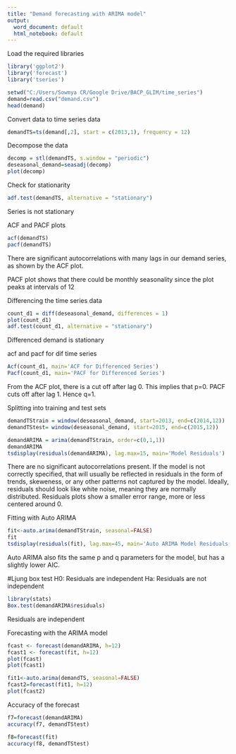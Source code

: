 ---
title: "Demand forecasting with ARIMA model"
output:
  word_document: default
  html_notebook: default
---

Load the required libraries
```{r}
library('ggplot2')
library('forecast')
library('tseries')
```



```{r}
setwd("C:/Users/Sowmya CR/Google Drive/BACP_GLIM/time_series")
demand=read.csv("demand.csv")
head(demand)

```

Convert data to time series data
```{r}
demandTS=ts(demand[,2], start = c(2013,1), frequency = 12)
```

Decompose the data
```{r}
decomp = stl(demandTS, s.window = "periodic")
deseasonal_demand=seasadj(decomp)
plot(decomp)
```

Check for stationarity
```{r}
adf.test(demandTS, alternative = "stationary")
```

Series is not stationary

ACF and PACF plots
```{r}
acf(demandTS)
pacf(demandTS)
```
There are significant autocorrelations with many lags in our demand series, as shown by the ACF plot. 

PACF plot shows that there could be monthly seasonality since the plot peaks at intervals of 12


Differencing the time series data
```{r}
count_d1 = diff(deseasonal_demand, differences = 1)
plot(count_d1)
adf.test(count_d1, alternative = "stationary")
```
Differenced demand is stationary

acf and pacf for dif time series
```{r}
Acf(count_d1, main='ACF for Differenced Series')
Pacf(count_d1, main='PACF for Differenced Series')
```
From the ACF plot, there is a cut off after lag 0. This implies that p=0. PACF cuts off after lag 1. Hence q=1.

Splitting into training and test sets
```{r}
demandTStrain = window(deseasonal_demand, start=2013, end=c(2014,12))
demandTStest= window(deseasonal_demand, start=2015, end=c(2015,12))
```




```{r}
demandARIMA = arima(demandTStrain, order=c(0,1,1))
demandARIMA
tsdisplay(residuals(demandARIMA), lag.max=15, main='Model Residuals')
```
There are no significant autocorrelations present. If the model is not correctly specified, that will usually be reflected in residuals in the form of trends, skeweness, or any other patterns not captured by the model. Ideally, residuals should look like white noise, meaning they are normally distributed.  Residuals plots show a smaller error range, more or less centered around 0.

Fitting with Auto ARIMA
```{r}
fit<-auto.arima(demandTStrain, seasonal=FALSE)
fit
tsdisplay(residuals(fit), lag.max=45, main='Auto ARIMA Model Residuals')
```

Auto ARIMA also fits the same p and q parameters for the model, but has a slightly lower AIC.

#Ljung box test
H0: Residuals are independent
Ha: Residuals are not independent

```{r}
library(stats)
Box.test(demandARIMA$residuals)

```
Residuals are independent

Forecasting with the ARIMA model
```{r}
fcast <- forecast(demandARIMA, h=12)
fcast1 <- forecast(fit, h=12)
plot(fcast)
plot(fcast1)

fit1<-auto.arima(demandTS, seasonal=FALSE)
fcast2=forecast(fit1, h=12)
plot(fcast2)
```


Accuracy of the forecast
```{r}
f7=forecast(demandARIMA)
accuracy(f7, demandTStest)

f8=forecast(fit)
accuracy(f8, demandTStest)




```





